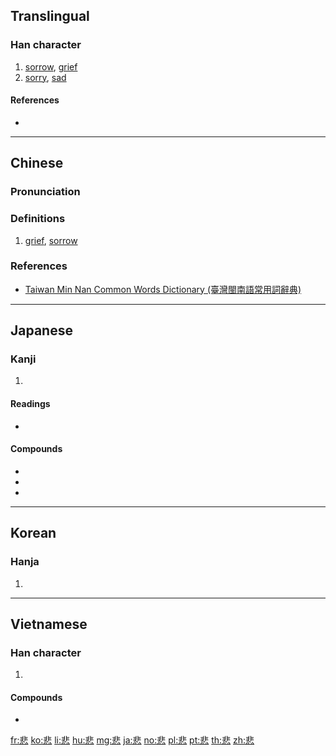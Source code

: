 ==Translingual==

===Han character===
{{Han char|rn=61|rad=心|as=08|sn=12|four=11331|canj=LYP|ids=⿱非心}}

# [[sorrow]], [[grief]]
# [[sorry]], [[sad]]

====References====
* {{Han ref|kx=0388.370|dkj=10720|dj=0721.290|hdz=42310.040|uh=60B2|ud=24754|bh=B464|bd=46180}}

----

==Chinese==
{{zh-forms}}

===Pronunciation===
{{zh-pron
|m=bēi
|c=bei1
|h=pfs=pî
|md=
|mn=pi
|mn-t=bui1
|w=
|mc=y
|oc=y
|cat=
}}

===Definitions===
{{zh-hanzi}}

# [[grief]], [[sorrow]]

===References===
* [http://twblg.dict.edu.tw/holodict_new/index.html Taiwan Min Nan Common Words Dictionary (臺灣閩南語常用詞辭典)]

----

==Japanese==

===Kanji===
{{ja-kanji|grade=3|rs=心08}}

# {{defn|lang=ja|sort=心08}}

====Readings====
* {{ja-readings|goon=[[ひ]] (hi)|kanon=[[ひ]] (hi)|kun=[[かなしい]] ([[悲しい]], kanashii), [[かなしむ]] ([[悲しむ]], kanashimu), [[かなしみ]] ([[悲しみ]], kanashimi)}}

====Compounds====
* {{m|ja|悲劇||tragedy|tr=[[ひげき]], higeki|sc=Jpan}}
* {{m|ja|悲鳴||scream|tr=[[ひめい]], himei|sc=Jpan}}
* {{m|ja|悲喜||joys and sorrows|tr=[[ひき]], hiki|sc=Jpan}}

----

==Korean==

===Hanja===
{{ko-hanja|hangeul=비|eumhun=|rv=bi|mr=pi|y=pi}}

# {{defn|lang=ko|sort=心08}}

----

==Vietnamese==

===Han character===
{{vi-hantu|[[bi]], [[bây]], [[bầy]], [[bay]]|rs=心08}}

# {{defn|lang=vi|sort=心08}}

====Compounds====
* {{l|vi|悲𣇞|tr=[[bây giờ]]}}

[[fr:悲]]
[[ko:悲]]
[[li:悲]]
[[hu:悲]]
[[mg:悲]]
[[ja:悲]]
[[no:悲]]
[[pl:悲]]
[[pt:悲]]
[[th:悲]]
[[zh:悲]]
